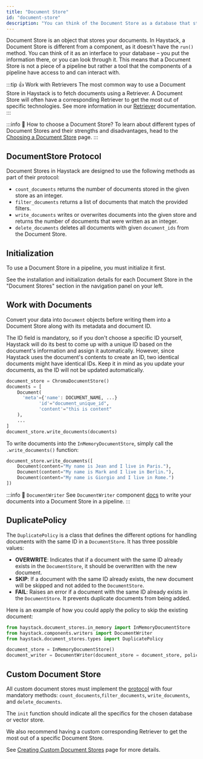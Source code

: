 ```yaml
---
title: "Document Store"
id: "document-store"
description: "You can think of the Document Store as a database that stores your data and provides them to the Retriever at query time. Learn how to use Document Store in a pipeline or how to create your own."
---
```

Document Store is an object that stores your documents. In Haystack, a Document Store is different from a component, as it doesn't have the `run()` method. You can think of it as an interface to your database – you put the information there, or you can look through it. This means that a Document Store is not a piece of a pipeline but rather a tool that the components of a pipeline have access to and can interact with.

:::tip 👍 Work with Retrievers
The most common way to use a Document Store in Haystack is to fetch documents using a Retriever. A Document Store will often have a corresponding Retriever to get the most out of specific technologies. See more information in our [Retriever](/docs/retrievers) documentation.
:::

:::info 📘 How to choose a Document Store?
To learn about different types of Document Stores and their strengths and disadvantages, head to the [Choosing a Document Store](/docs/choosing-a-document-store) page.
:::

## DocumentStore Protocol

Document Stores in Haystack are designed to use the following methods as part of their protocol:

- `count_documents` returns the number of documents stored in the given store as an integer.
- `filter_documents` returns a list of documents that match the provided filters.
- `write_documents` writes or overwrites documents into the given store and returns the number of documents that were written as an integer.
- `delete_documents` deletes all documents with given `document_ids` from the Document Store.

## Initialization

To use a Document Store in a pipeline, you must initialize it first.

See the installation and initialization details for each Document Store in the "Document Stores" section in the navigation panel on your left.

## Work with Documents

Convert your data into `Document` objects before writing them into a Document Store along with its metadata and document ID.

The ID field is mandatory, so if you don't choose a specific ID yourself, Haystack will do its best to come up with a unique ID based on the document's information and assign it automatically. However, since Haystack uses the document's contents to create an ID, two identical documents might have identical IDs. Keep it in mind as you update your documents, as the ID will not be updated automatically.

```python
document_store = ChromaDocumentStore()
documents = [
    Document(
      'meta'={'name': DOCUMENT_NAME, ...}
			'id'="document_unique_id",
			'content'="this is content"
  	),
  	...
]
document_store.write_documents(documents)
```

To write documents into the `InMemoryDocumentStore`, simply call the `.write_documents()` function:

```python
document_store.write_documents([
    Document(content="My name is Jean and I live in Paris."),
    Document(content="My name is Mark and I live in Berlin."),
    Document(content="My name is Giorgio and I live in Rome.")
])
```

:::info 📘 `DocumentWriter`
See `DocumentWriter` component [docs](/docs/documentwriter) to write your documents into a Document Store in a pipeline.
:::

## DuplicatePolicy

The `DuplicatePolicy` is a class that defines the different options for handling documents with the same ID in a `DocumentStore`. It has three possible values:

- **OVERWRITE**: Indicates that if a document with the same ID already exists in the `DocumentStore`, it should be overwritten with the new document.
- **SKIP**: If a document with the same ID already exists, the new document will be skipped and not added to the `DocumentStore`.
- **FAIL**: Raises an error if a document with the same ID already exists in the `DocumentStore`. It prevents duplicate documents from being added.

Here is an example of how you could apply the policy to skip the existing document:

```python
from haystack.document_stores.in_memory import InMemoryDocumentStore
from haystack.components.writers import DocumentWriter
from haystack.document_stores.types import DuplicatePolicy

document_store = InMemoryDocumentStore()
document_writer = DocumentWriter(document_store = document_store, policy=DuplicatePolicy.SKIP)
```

## Custom Document Store

All custom document stores must implement the [protocol](https://github.com/deepset-ai/haystack/blob/13804293b1bb79743e5a30e980b76a0561dcfaf8/haystack/document_stores/types/protocol.py) with four mandatory methods: `count_documents`,`filter_documents`, `write_documents`, and `delete_documents`.

The `init` function should indicate all the specifics for the chosen database or vector store.

We also recommend having a custom corresponding Retriever to get the most out of a specific Document Store.

See [Creating Custom Document Stores](/docs/creating-custom-document-stores) page for more details.
